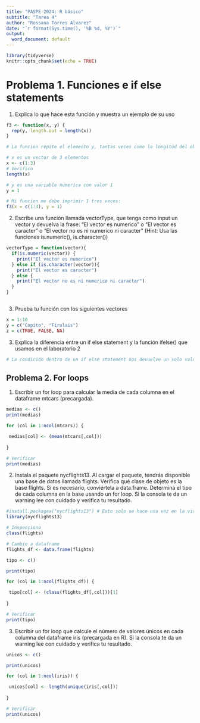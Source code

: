 ```yaml
---
title: "PASPE 2024: R básico"
subtitle: "Tarea 4"
author: "Rossana Torres Alvarez"
date: "`r format(Sys.time(), '%B %d, %Y')`"
output:
  word_document: default
---
```



```r
library(tidyverse)
knitr::opts_chunk$set(echo = TRUE)
```

# Problema 1. Funciones e if else statements

1. Explica lo que hace esta función y muestra un ejemplo de su uso

```r
f3 <- function(x, y) {
  rep(y, length.out = length(x))
}
```


```r
# La funcion repite el elemento y, tantas veces como la longitud del objeto x. Demostracion:

# x es un vector de 3 elementos
x <- c(1:3)
# Verifico
length(x)

# y es una variable numerica con valor 1 
y = 1

# Mi funcion me debe imprimir 1 tres veces:
f3(x = c(1:3), y = 1)

```


2. Escribe una función llamada vectorType, que tenga como input un vector y devuelva la frase: "El vector es numerico" o "El vector es caracter" o "El vector no es ni numerico ni caracter" (Hint: Usa las funciones is.numeric(), is.character())

```r
vectorType = function(vector){
  if(is.numeric(vector)) {
    print("El vector es numerico")
  } else if (is.character(vector)){
    print("El vector es caracter")
  } else {
    print("El vector no es ni numerico ni caracter")
  }
}



```
3. Prueba tu función con los siguientes vectores
```r
x = 1:10
y = c("Copito", "Firulais")
z = c(TRUE, FALSE, NA)

```
3. Explica la diferencia entre un if else statement y la función ifelse() que usamos en el laboratorio 2


```r
# La condición dentro de un if else statement nos devuelve un solo valor logico. En cambio, la condición dentro de la funcion ifelse nos devuelve vectores de valores logicos.


```

## Problema 2. For loops

1. Escribir un for loop para calcular la media de cada columna en el dataframe mtcars (precargada).

```r
medias <- c()
print(medias)

for (col in 1:ncol(mtcars)) {

 medias[col] <- (mean(mtcars[,col]))
  
}

# Verificar
print(medias)
```


2. Instala el paquete nycflights13. Al cargar el paquete, tendrás disponible una base de datos llamada flights. Verifica qué clase de objeto es la base flights. Si es necesario, conviértela a data.frame. Determina el tipo de cada columna en la base usando un for loop. Si la consola te da un warning lee con cuidado y verifica tu resultado.

```r
#install.packages("nycflights13") # Esto solo se hace una vez en la vida!!
library(nycflights13)

# Inspecciono
class(flights)

# Cambio a dataframe
flights_df <- data.frame(flights)

tipo <- c()

print(tipo)

for (col in 1:ncol(flights_df)) {

 tipo[col] <- (class(flights_df[,col]))[1]
  
}

# Verificar
print(tipo)
```


3. Escribir un for loop que calcule el número de valores únicos en cada columna del dataframe iris (precargada en R). Si la consola te da un warning lee con cuidado y verifica tu resultado.
```r


unicos <- c()

print(unicos)

for (col in 1:ncol(iris)) {

 unicos[col] <- length(unique(iris[,col]))
  
}

# Verificar
print(unicos)
```

